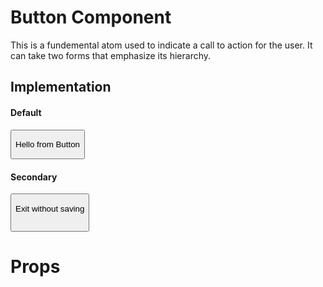 
<Meta title="Core|Atoms/Button" />

# Button Component
This is a fundemental atom used to indicate a call to action for the user. It can take two forms that emphasize its hierarchy. 

## Implementation

#### Default
<Preview>
  <Story name="default">
    <Button height={pxToRem('45px')} width={pxToRem('350px')} onClick={action('button-click')} background="#00708D" fontColor="white">
      <p>Hello from Button</p>
    </Button>
  </Story>
</Preview>

#### Secondary
<Preview>
  <Story name="secondary">
    <Button secondary height={pxToRem('45px')} width={pxToRem('350px')} onClick={action('button-click')}>
      <p>Exit without saving</p>
      <img width="13px" src="assets/icons/checkmark.svg" />
    </Button>
  </Story>
</Preview>

# Props

<Props of={Button} />
